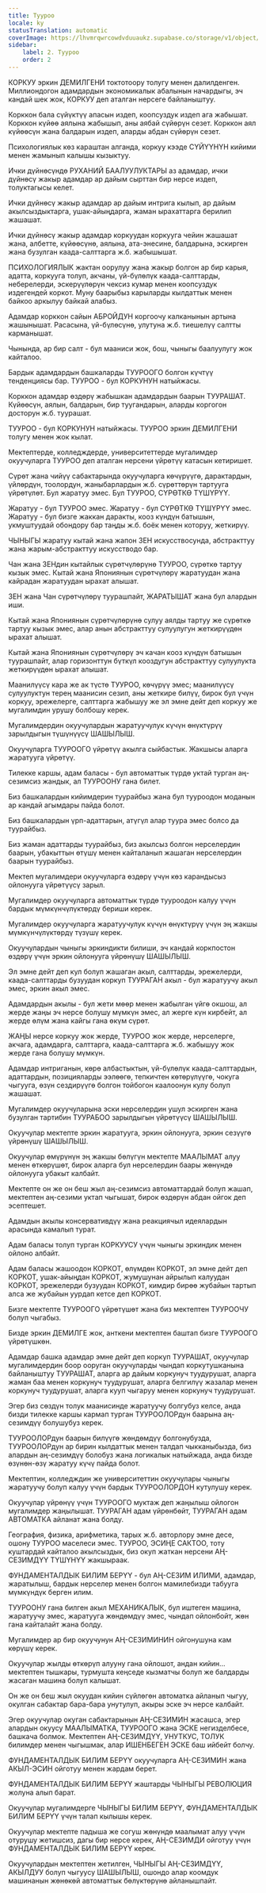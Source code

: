 ```yaml
---
title: Тууроо
locale: ky
statusTranslation: automatic
coverImage: https://lhvmrqwrcowdvduuaukz.supabase.co/storage/v1/object/public/strapi-uploads/small_cover-educacion-fundamental.webp-2d51a7828a2b1309555be27f7e2a61a0.webp
sidebar:
    label: 2. Тууроо
    order: 2
---
```

КОРКУУ эркин ДЕМИЛГЕНИ токтотоору толугу менен далилденген. Миллиондогон адамдардын экономикалык абалынын начардыгы, эч кандай шек жок, КОРКУУ деп аталган нерсеге байланыштуу.

Корккон бала сүйүктүү апасын издеп, коопсуздук издеп ага жабышат. Корккон күйөө аялына жабышып, аны аябай сүйөрүн сезет. Корккон аял күйөөсүн жана балдарын издеп, аларды абдан сүйөрүн сезет.

Психологиялык көз караштан алганда, коркуу кээде СҮЙҮҮНҮН кийими менен жамынып калышы кызыктуу.

Ички дүйнөсүндө РУХАНИЙ БААЛУУЛУКТАРЫ аз адамдар, ички дүйнөсү жакыр адамдар ар дайым сырттан бир нерсе издеп, толуктагысы келет.

Ички дүйнөсү жакыр адамдар ар дайым интрига кылып, ар дайым акылсыздыктарга, ушак-айыңдарга, жаман ырахаттарга берилип жашашат.

Ички дүйнөсү жакыр адамдар коркуудан коркууга чейин жашашат жана, албетте, күйөөсүнө, аялына, ата-энесине, балдарына, эскирген жана бузулган каада-салттарга ж.б. жабышышат.

ПСИХОЛОГИЯЛЫК жактан оорулуу жана жакыр болгон ар бир карыя, адатта, коркууга толуп, акчаны, үй-бүлөлүк каада-салттарды, неберелерди, эскерүүлөрүн чексиз кумар менен коопсуздук издегендей коркот. Муну баарыбыз карыларды кылдаттык менен байкоо аркылуу байкай алабыз.

Адамдар корккон сайын АБРОЙДУН коргоочу калканынын артына жашынышат. Расасына, үй-бүлөсүнө, улутуна ж.б. тиешелүү салтты карманышат.

Чынында, ар бир салт - бул мааниси жок, бош, чыныгы баалуулугу жок кайталоо.

Бардык адамдардын башкаларды ТУУРООГО болгон күчтүү тенденциясы бар. ТУУРОО - бул КОРКУНУН натыйжасы.

Корккон адамдар өздөрү жабышкан адамдардын баарын ТУУРАШАТ. Күйөөсүн, аялын, балдарын, бир туугандарын, аларды коргогон досторун ж.б. туурашат.

ТУУРОО - бул КОРКУНУН натыйжасы. ТУУРОО эркин ДЕМИЛГЕНИ толугу менен жок кылат.

Мектептерде, колледждерде, университеттерде мугалимдер окуучуларга ТУУРОО деп аталган нерсени үйрөтүү катасын кетиришет.

Сүрөт жана чийүү сабактарында окуучуларга көчүрүүгө, дарактардын, үйлөрдүн, тоолордун, жаныбарлардын ж.б. сүрөттөрүн тартууга үйрөтүлөт. Бул жаратуу эмес. Бул ТУУРОО, СҮРӨТКӨ ТҮШҮРҮҮ.

Жаратуу - бул ТУУРОО эмес. Жаратуу - бул СҮРӨТКӨ ТҮШҮРҮҮ эмес. Жаратуу - бул бизге жаккан даракты, кооз күндүн батышын, укмуштуудай обондору бар таңды ж.б. боёк менен которуу, жеткирүү.

ЧЫНЫГЫ жаратуу кытай жана жапон ЗЕН искусствосунда, абстракттуу жана жарым-абстракттуу искусстводо бар.

Чан жана ЗЕНдин кытайлык сүрөтчүлөрүнө ТУУРОО, сүрөткө тартуу кызык эмес. Кытай жана Япониянын сүрөтчүлөрү жаратуудан жана кайрадан жаратуудан ырахат алышат.

ЗЕН жана Чан сүрөтчүлөрү туурашпайт, ЖАРАТЫШАТ жана бул алардын иши.

Кытай жана Япониянын сүрөтчүлөрүнө сулуу аялды тартуу же сүрөткө тартуу кызык эмес, алар анын абстракттуу сулуулугун жеткирүүдөн ырахат алышат.

Кытай жана Япониянын сүрөтчүлөрү эч качан кооз күндүн батышын туурашпайт, алар горизонттун бүткүл кооздугун абстракттуу сулуулукта жеткирүүдөн ырахат алышат.

Маанилүүсү кара же ак түстө ТУУРОО, көчүрүү эмес; маанилүүсү сулуулуктун терең маанисин сезип, аны жеткире билүү, бирок бул үчүн коркуу, эрежелерге, салттарга жабышуу же эл эмне дейт деп коркуу же мугалимдин урушу болбошу керек.

Мугалимдердин окуучулардын жаратуучулук күчүн өнүктүрүү зарылдыгын түшүнүүсү ШАШЫЛЫШ.

Окуучуларга ТУУРООГО үйрөтүү акылга сыйбастык. Жакшысы аларга жаратууга үйрөтүү.

Тилекке каршы, адам баласы - бул автоматтык түрдө уктай турган аң-сезимсиз жандык, ал ТУУРООНУ гана билет.

Биз башкалардын кийимдерин туурайбыз жана бул тууроодон моданын ар кандай агымдары пайда болот.

Биз башкалардын үрп-адаттарын, атүгүл алар туура эмес болсо да туурайбыз.

Биз жаман адаттарды туурайбыз, биз акылсыз болгон нерселердин баарын, убакыттын өтүшү менен кайталанып жашаган нерселердин баарын туурайбыз.

Мектеп мугалимдери окуучуларга өздөрү үчүн көз карандысыз ойлонууга үйрөтүүсү зарыл.

Мугалимдер окуучуларга автоматтык түрдө тууроодон калуу үчүн бардык мүмкүнчүлүктөрдү бериши керек.

Мугалимдер окуучуларга жаратуучулук күчүн өнүктүрүү үчүн эң жакшы мүмкүнчүлүктөрдү түзүшү керек.

Окуучулардын чыныгы эркиндикти билиши, эч кандай коркпостон өздөрү үчүн эркин ойлонууга үйрөнүшү ШАШЫЛЫШ.

Эл эмне дейт деп кул болуп жашаган акыл, салттарды, эрежелерди, каада-салттарды бузуудан коркуп ТУУРАГАН акыл - бул жаратуучу акыл эмес, эркин акыл эмес.

Адамдардын акылы - бул жети мөөр менен жабылган үйгө окшош, ал жерде жаңы эч нерсе болушу мүмкүн эмес, ал жерге күн кирбейт, ал жерде өлүм жана кайгы гана өкүм сүрөт.

ЖАҢЫ нерсе коркуу жок жерде, ТУУРОО жок жерде, нерселерге, акчага, адамдарга, салттарга, каада-салттарга ж.б. жабышуу жок жерде гана болушу мүмкүн.

Адамдар интриганын, көрө албастыктын, үй-бүлөлүк каада-салттардын, адаттардын, позицияларды ээлөөгө, тепкичтен көтөрүлүүгө, чокуга чыгууга, өзүн сездирүүгө болгон тойбогон каалоонун кулу болуп жашашат.

Мугалимдер окуучуларына эски нерселердин ушул эскирген жана бузулган тартибин ТУУРАБОО зарылдыгын үйрөтүүсү ШАШЫЛЫШ.

Окуучулар мектепте эркин жаратууга, эркин ойлонууга, эркин сезүүгө үйрөнүшү ШАШЫЛЫШ.

Окуучулар өмүрүнүн эң жакшы бөлүгүн мектепте МААЛЫМАТ алуу менен өткөрүшөт, бирок аларга бул нерселердин баары жөнүндө ойлонууга убакыт калбайт.

Мектепте он же он беш жыл аң-сезимсиз автоматтардай болуп жашап, мектептен аң-сезими уктап чыгышат, бирок өздөрүн абдан ойгок деп эсептешет.

Адамдын акылы консервативдүү жана реакциячыл идеялардын арасында камалып турат.

Адам баласы толуп турган КОРКУУСУ үчүн чыныгы эркиндик менен ойлоно албайт.

Адам баласы жашоодон КОРКОТ, өлүмдөн КОРКОТ, эл эмне дейт деп КОРКОТ, ушак-айыңдан КОРКОТ, жумушунан айрылып калуудан КОРКОТ, эрежелерди бузуудан КОРКОТ, кимдир бирөө жубайын тартып алса же жубайын уурдап кетсе деп КОРКОТ.

Бизге мектепте ТУУРООГО үйрөтүшөт жана биз мектептен ТУУРООЧУ болуп чыгабыз.

Бизде эркин ДЕМИЛГЕ жок, анткени мектептен баштап бизге ТУУРООГО үйрөтүшкөн.

Адамдар башка адамдар эмне дейт деп коркуп ТУУРАШАТ, окуучулар мугалимдердин боор ооруган окуучуларды чындап коркутушканына байланыштуу ТУУРАШАТ, аларга ар дайым коркунуч туудурушат, аларга жаман баа менен коркунуч туудурушат, аларга белгилүү жазалар менен коркунуч туудурушат, аларга кууп чыгаруу менен коркунуч туудурушат.

Эгер биз сөздүн толук маанисинде жаратуучу болгубуз келсе, анда бизди тилекке каршы кармап турган ТУУРООЛОРдун баарына аң-сезимдүү болушубуз керек.

ТУУРООЛОРдун баарын билүүгө жөндөмдүү болгонубузда, ТУУРООЛОРдун ар бирин кылдаттык менен талдап чыкканыбызда, биз алардын аң-сезимдүү болобуз жана логикалык натыйжада, анда бизде өзүнөн-өзү жаратуу күчү пайда болот.

Мектептин, колледждин же университеттин окуучулары чыныгы жаратуучу болуп калуу үчүн бардык ТУУРООЛОРДОН кутулушу керек.

Окуучулар үйрөнүү үчүн ТУУРООГО муктаж деп жаңылыш ойлогон мугалимдер жаңылышат. ТУУРАГАН адам үйрөнбөйт, ТУУРАГАН адам АВТОМАТКА айланат жана болду.

География, физика, арифметика, тарых ж.б. авторлору эмне десе, ошону ТУУРОО маселеси эмес. ТУУРОО, ЭСИҢЕ САКТОО, тоту куштардай кайталоо акылсыздык, биз окуп жаткан нерсени АҢ-СЕЗИМДҮҮ ТҮШҮНҮҮ жакшыраак.

ФУНДАМЕНТАЛДЫК БИЛИМ БЕРҮҮ - бул АҢ-СЕЗИМ ИЛИМИ, адамдар, жаратылыш, бардык нерселер менен болгон мамилебизди табууга мүмкүндүк берген илим.

ТУУРООНУ гана билген акыл МЕХАНИКАЛЫК, бул иштеген машина, жаратуучу эмес, жаратууга жөндөмдүү эмес, чындап ойлонбойт, жөн гана кайталайт жана болду.

Мугалимдер ар бир окуучунун АҢ-СЕЗИМИНИН ойгонушуна кам көрүшү керек.

Окуучулар жылды өткөрүп алууну гана ойлошот, андан кийин... мектептен тышкары, турмушта кеңседе кызматчы болуп же балдарды жасаган машина болуп калышат.

Он же он беш жыл окуудан кийин сүйлөгөн автоматка айланып чыгуу, окулган сабактар бара-бара унутулуп, акыры эске эч нерсе калбайт.

Эгер окуучулар окуган сабактарынын АҢ-СЕЗИМИН жасашса, эгер алардын окуусу МААЛЫМАТКА, ТУУРООГО жана ЭСКЕ негизделбесе, башкача болмок. Мектептен АҢ-СЕЗИМДҮҮ, УНУТКУС, ТОЛУК билимдер менен чыгышмак, алар ИШЕНБЕГЕН ЭСКЕ баш ийбейт болчу.

ФУНДАМЕНТАЛДЫК БИЛИМ БЕРҮҮ окуучуларга АҢ-СЕЗИМИН жана АКЫЛ-ЭСИН ойготуу менен жардам берет.

ФУНДАМЕНТАЛДЫК БИЛИМ БЕРҮҮ жаштарды ЧЫНЫГЫ РЕВОЛЮЦИЯ жолуна алып барат.

Окуучулар мугалимдерге ЧЫНЫГЫ БИЛИМ БЕРҮҮ, ФУНДАМЕНТАЛДЫК БИЛИМ БЕРҮҮ үчүн талап кылышы керек.

Окуучулар мектепте падыша же согуш жөнүндө маалымат алуу үчүн отурушу жетишсиз, дагы бир нерсе керек, АҢ-СЕЗИМДИ ойготуу үчүн ФУНДАМЕНТАЛДЫК БИЛИМ БЕРҮҮ керек.

Окуучулардын мектептен жетилген, ЧЫНЫГЫ АҢ-СЕЗИМДҮҮ, АКЫЛДУУ болуп чыгуусу ШАШЫЛЫШ, ошондо алар коомдук машинанын жөнөкөй автоматтык бөлүктөрүнө айланышпайт.
